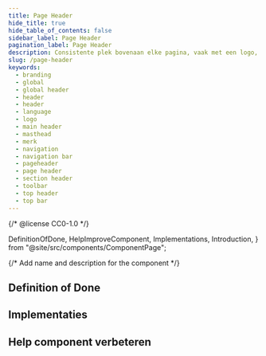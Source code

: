 ```yaml
---
title: Page Header
hide_title: true
hide_table_of_contents: false
sidebar_label: Page Header
pagination_label: Page Header
description: Consistente plek bovenaan elke pagina, vaak met een logo, navigatie en zoekfunctie.
slug: /page-header
keywords:
  - branding
  - global
  - global header
  - header
  - header
  - language
  - logo
  - main header
  - masthead
  - merk
  - navigation
  - navigation bar
  - pageheader
  - page header
  - section header
  - toolbar
  - top header
  - top bar
---
```


{/* @license CC0-1.0 */}

  DefinitionOfDone,
  HelpImproveComponent,
  Implementations,
  Introduction,
} from "@site/src/components/ComponentPage";

{/* Add name and description for the component */}


<Introduction component={component} headingLevel={1} description={description} />

## Definition of Done

<DefinitionOfDone component={component} headingLevel={3} />

## Implementaties

<Implementations component={component} headingLevel={3} />

## Help component verbeteren

<HelpImproveComponent component={component} headingLevel={3} />
